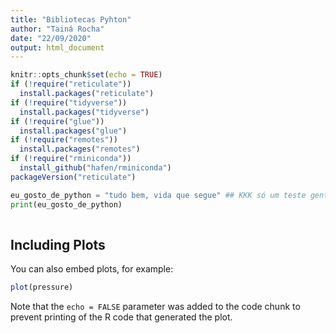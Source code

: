 ```yaml
---
title: "Bibliotecas Pyhton"
author: "Tainá Rocha"
date: "22/09/2020"
output: html_document
---
```


```r
knitr::opts_chunk$set(echo = TRUE)
if (!require("reticulate")) 
  install.packages("reticulate")
if (!require("tidyverse")) 
  install.packages("tidyverse")
if (!require("glue")) 
  install.packages("glue")
if (!require("remotes")) 
  install.packages("remotes")
if (!require("rminiconda")) 
  install_github("hafen/rminiconda")
packageVersion("reticulate")

```


```python
eu_gosto_de_python = "tudo bem, vida que segue" ## KKK só um teste gente
print(eu_gosto_de_python)
                           
```

## Including Plots

You can also embed plots, for example:

```r
plot(pressure)
```

Note that the `echo = FALSE` parameter was added to the code chunk to prevent printing of the R code that generated the plot.

